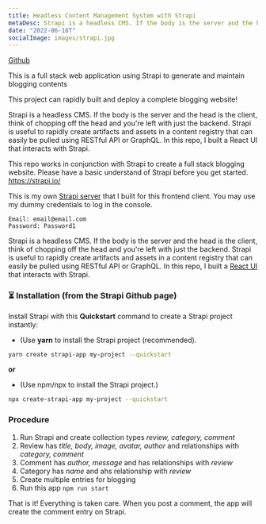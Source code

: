 ```yaml
---
title: Headless Content Management System with Strapi
metaDesc: Strapi is a headless CMS. If the body is the server and the head is the client, think of chopping off the head and you're left with just the backend. Strapi is useful to rapidly create artifacts and assets in a content registry that can easily be pulled using RESTful API or GraphQL. In this repo, I built a React UI that interacts with Strapi.
date: "2022-06-18T"
socialImage: images/strapi.jpg
---
```


[Github](https://github.com/etuong/headless-cms-blog)

This is a full stack web application using Strapi to generate and maintain blogging contents

This project can rapidly built and deploy a complete blogging website!

Strapi is a headless CMS. If the body is the server and the head is the client, think of chopping off the head and you're left with just the backend. Strapi is useful to rapidly create artifacts and assets in a content registry that can easily be pulled using RESTful API or GraphQL. In this repo, I built a React UI that interacts with Strapi.

This repo works in conjunction with Strapi to create a full stack blogging website. Please have a basic understand of Strapi before you get started. https://strapi.io/

This is my own [Strapi server](https://ethan-strapi.herokuapp.com/admin) that I built for this frontend client. You may use my dummy credentials to log in the console.

```
Email: email@email.com
Password: Password1
```

Strapi is a headless CMS. If the body is the server and the head is the client, think of chopping off the head and you're left with just the backend. Strapi is useful to rapidly create artifacts and assets in a content registry that can easily be pulled using RESTful API or GraphQL. In this repo, I built a [React UI](https://etuong.github.io/headless-cms-blog/) that interacts with Strapi.

### ⏳ Installation (from the Strapi Github page)

Install Strapi with this **Quickstart** command to create a Strapi project instantly:

- (Use **yarn** to install the Strapi project (recommended).

```bash
yarn create strapi-app my-project --quickstart
```

**or**

- (Use npm/npx to install the Strapi project.)

```bash
npx create-strapi-app my-project --quickstart
```

### Procedure

1. Run Strapi and create collection types _review, category, comment_
1. Review has _title, body, image, avatar, author_ and relationships with _category, comment_
1. Comment has _author, message_ and has relationships with _review_
1. Category has _name_ and ahs relationship with _review_
1. Create multiple entries for blogging
1. Run this app `npm run start`

That is it! Everything is taken care. When you post a comment, the app will create the comment entry on Strapi.
